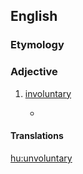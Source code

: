 ==English==

===Etymology===
{{prefix|un|voluntary|lang=en}}

===Adjective===
{{en-adj}}

# [[involuntary]]
#* {{rfdate}} {{rfquotek|Fuller|lang=en}}

====Translations====
{{trans-see|involuntary}}

[[hu:unvoluntary]]